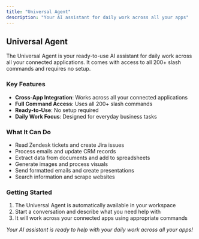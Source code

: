 ```yaml
---
title: "Universal Agent"
description: "Your AI assistant for daily work across all your apps"
---
```


## Universal Agent

The Universal Agent is your ready-to-use AI assistant for daily work across all your connected applications. It comes with access to all 200+ slash commands and requires no setup.

### Key Features

- **Cross-App Integration**: Works across all your connected applications
- **Full Command Access**: Uses all 200+ slash commands
- **Ready-to-Use**: No setup required
- **Daily Work Focus**: Designed for everyday business tasks

### What It Can Do

- Read Zendesk tickets and create Jira issues
- Process emails and update CRM records
- Extract data from documents and add to spreadsheets
- Generate images and process visuals
- Send formatted emails and create presentations
- Search information and scrape websites

### Getting Started

1. The Universal Agent is automatically available in your workspace
2. Start a conversation and describe what you need help with
3. It will work across your connected apps using appropriate commands

*Your AI assistant is ready to help with your daily work across all your apps!* 